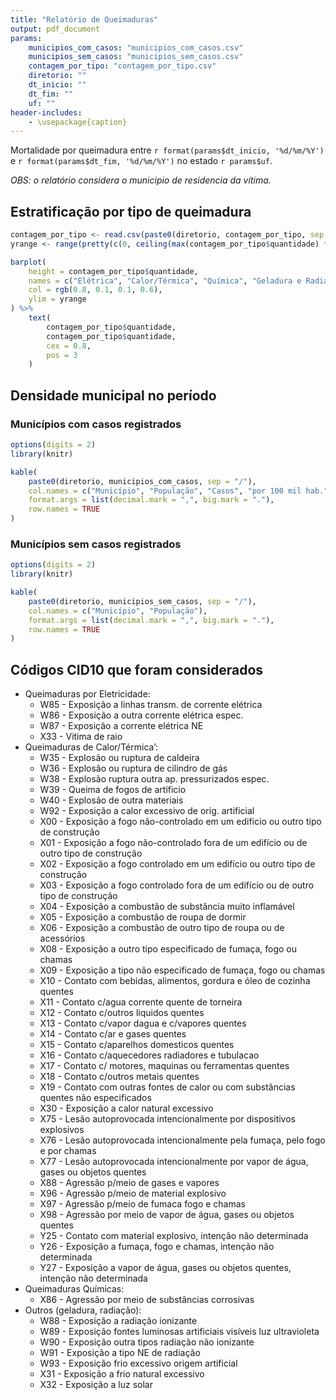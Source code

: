 ```yaml
---
title: "Relatório de Queimaduras"
output: pdf_document
params: 
    municipios_com_casos: "municipios_com_casos.csv"
    municipios_sem_casos: "municipios_sem_casos.csv"
    contagem_por_tipo: "contagem_por_tipo.csv"
    diretorio: ""
    dt_inicio: ""
    dt_fim: ""
    uf: ""
header-includes:
    - \usepackage{caption}
---
```


\captionsetup[table]{labelformat=empty}

Mortalidade por queimadura entre `r format(params$dt_inicio, '%d/%m/%Y')` e `r format(params$dt_fim, '%d/%m/%Y')` no estado `r params$uf`.

_OBS: o relatório considera o municipio de residencia da vítima._

## Estratificação por tipo de queimadura

```r
contagem_por_tipo <- read.csv(paste0(diretorio, contagem_por_tipo, sep = "/"))
yrange <- range(pretty(c(0, ceiling(max(contagem_por_tipo$quantidade) * 1.25))))

barplot(
    height = contagem_por_tipo$quantidade,
    names = c("Elétrica", "Calor/Térmica", "Química", "Geladura e Radiação"),
    col = rgb(0.8, 0.1, 0.1, 0.6),
    ylim = yrange
) %>%
    text(
        contagem_por_tipo$quantidade,
        contagem_por_tipo$quantidade,
        cex = 0.8,
        pos = 3
    )

```
\pagebreak

## Densidade municipal no período

### Municípios com casos registrados

```r
options(digits = 2)
library(knitr)

kable(
    paste0(diretorio, municipios_com_casos, sep = "/"),
    col.names = c("Município", "População", "Casos", "por 100 mil hab."),
    format.args = list(decimal.mark = ",", big.mark = "."),
    row.names = TRUE
)

```
\pagebreak

### Municípios sem casos registrados

```r
options(digits = 2)
library(knitr)

kable(
    paste0(diretorio, municipios_sem_casos, sep = "/"),
    col.names = c("Município", "População"),
    format.args = list(decimal.mark = ",", big.mark = "."),
    row.names = TRUE
)
```
\pagebreak

## Códigos CID10 que foram considerados

* Queimaduras por Eletricidade:
    + W85 - Exposição a linhas transm. de corrente elétrica
    + W86 - Exposição a outra corrente elétrica espec.
    + W87 - Exposição a corrente elétrica NE
    + X33 - Vitima de raio

* Queimaduras de Calor/Térmica':
    + W35 - Explosão ou ruptura de caldeira
    + W36 - Explosão ou ruptura de cilindro de gás
    + W38 - Explosão ruptura outra ap. pressurizados espec.
    + W39 - Queima de fogos de artificio
    + W40 - Explosão de outra materiais
    + W92 - Exposição a calor excessivo de orig. artificial
    + X00 - Exposição a fogo não-controlado em um edifício ou outro tipo de construção
    + X01 - Exposição a fogo não-controlado fora de um edifício ou de outro tipo de construção
    + X02 - Exposição a fogo controlado em um edifício ou outro tipo de construção
    + X03 - Exposição a fogo controlado fora de um edifício ou de outro tipo de construção
    + X04 - Exposição a combustão de substância muito inflamável
    + X05 - Exposição a combustão de roupa de dormir
    + X06 - Exposição a combustão de outro tipo de roupa ou de acessórios
    + X08 - Exposição a outro tipo especificado de fumaça, fogo ou chamas
    + X09 - Exposição a tipo não especificado de fumaça, fogo ou chamas
    + X10 - Contato com bebidas, alimentos, gordura e óleo de cozinha quentes
    + X11 - Contato c/agua corrente quente de torneira
    + X12 - Contato c/outros liquidos quentes
    + X13 - Contato c/vapor dagua e c/vapores quentes
    + X14 - Contato c/ar e gases quentes
    + X15 - Contato c/aparelhos domesticos quentes
    + X16 - Contato c/aquecedores radiadores e tubulacao
    + X17 - Contato c/ motores, maquinas ou ferramentas quentes
    + X18 - Contato c/outros metais quentes
    + X19 - Contato com outras fontes de calor ou com substâncias quentes não especificados
    + X30 - Exposição a calor natural excessivo
    + X75 - Lesão autoprovocada intencionalmente por dispositivos explosivos
    + X76 - Lesão autoprovocada intencionalmente pela fumaça, pelo fogo e por chamas
    + X77 - Lesão autoprovocada intencionalmente por vapor de água, gases ou objetos quentes
    + X88 - Agressão p/meio de gases e vapores
    + X96 - Agressão p/meio de material explosivo
    + X97 - Agressão p/meio de fumaca fogo e chamas
    + X98 - Agressão por meio de vapor de água, gases ou objetos quentes
    + Y25 - Contato com material explosivo, intenção não determinada
    + Y26 - Exposição a fumaça, fogo e chamas, intenção não determinada
    + Y27 - Exposição a vapor de água, gases ou objetos quentes, intenção não determinada

* Queimaduras Químicas:
    + X86 - Agressão por meio de substâncias corrosivas

* Outros (geladura, radiação):
    + W88 - Exposição a radiação ionizante
    + W89 - Exposição fontes luminosas artificiais visíveis luz ultravioleta
    + W90 - Exposição outra tipos radiação não ionizante
    + W91 - Exposição a tipo NE de radiação
    + W93 - Exposição frio excessivo origem artificial
    + X31 - Exposição a frio natural excessivo
    + X32 - Exposição a luz solar